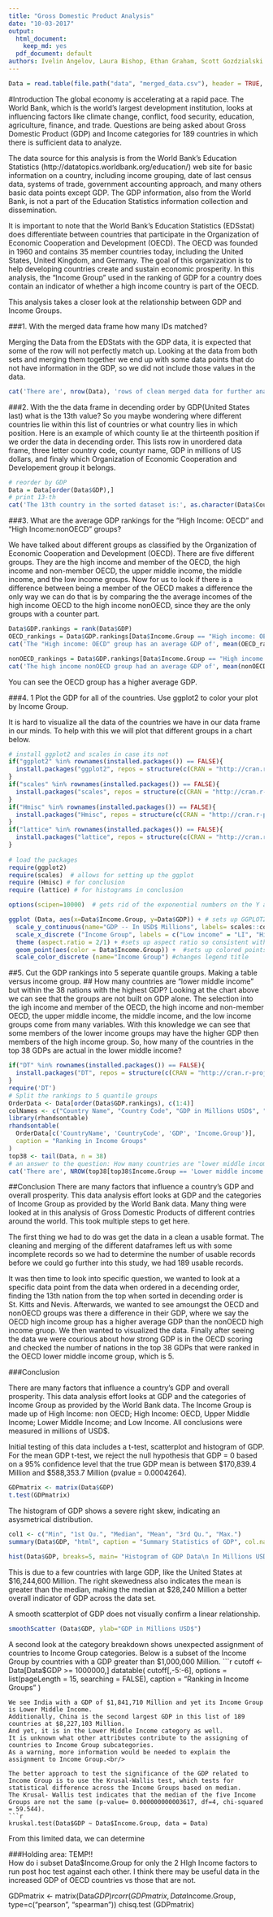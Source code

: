 ```yaml
---
title: "Gross Domestic Product Analysis"
date: "10-03-2017"
output:
  html_document:
    keep_md: yes
  pdf_document: default
authors: Ivelin Angelov, Laura Bishop, Ethan Graham, Scott Gozdzialski
---
```

```r
Data = read.table(file.path("data", "merged_data.csv"), header = TRUE, encoding='UTF-8')
```

#Introduction
The global economy is accelerating at a rapid pace.
The World Bank, which is the world's largest development institution, looks at influencing factors like climate change, conflict, food security, education, agriculture, finance, and trade.
Questions are being asked about Gross Domestic Product (GDP) and Income categories for 189 countries in which there is sufficient data to analyze. 

The data source for this analysis is from the World Bank's Education Statistics (http://datatopics.worldbank.org/education/) web site for basic information on a country, including income grouping, date of last census data, systems of trade, government accounting approach, and many others basic data points except GDP. The GDP information, also from the World Bank, is not a part of the Education Statistics information collection and dissemination. 

It is important to note that the World Bank's Education Statistics (EDSstat) does differentiate between countries that participate in the Organization of Economic Cooperation and Development (OECD). The OECD was founded in 1960 and contains 35 member countries today, including the United States, United Kingdom, and Germany.
The goal of this organization is to help developing countries create and sustain economic prosperity.
In this analysis, the  "Income Group" used in the ranking of GDP for a country does contain an indicator of whether a high income country is part of the OECD.<br/>

This analysis takes a closer look at the relationship between GDP and Income Groups.

###1. With the merged data frame how many IDs matched?

Merging the Data from the EDStats with the GDP data, it is expected that some of the row will not perfectly match up.
Looking at the data from both sets and merging them together we end up with some data points that do not have information in the GDP, so we did not include those values in the data.

```r
cat('There are', nrow(Data), 'rows of clean merged data for further analysis.')
```


###2. With the the data frame in decending order by GDP(United States last) what is the 13th value?
So you maybe wondering where different countries lie within this list of countries or what country lies in which position.
Here is an example of which county lie at the thirteenth position if we order the data in decending order.
This lists row in unordered data frame, three letter country code, countyr name, GDP in millions of US dollars, and finaly which  Organization of Economic Cooperation and Developement group it belongs.

```r
# reorder by GDP
Data = Data[order(Data$GDP),]
# print 13-th
cat('The 13th country in the sorted dataset is:', as.character(Data$CountryName[13]))
```

###3. What are the average GDP rankings for the "High Income: OECD" and "High Income:nonOECD" groups?

We have talked about different groups as classified by the Organization of Economic Cooperation and Development (OECD).
There are five different groups.
They are the high income and member of the OECD, the high income and non-member OECD, the upper middle income, the middle income, and the low income groups.
Now for us to look if there is a difference between being a member of the OECD makes a difference the only way we can do that is by comparing the the average incomes of the high income OECD to the high income nonOECD, since they are the only groups with a counter part.<br/> 

```r
Data$GDP.rankings = rank(Data$GDP)
OECD_rankings = Data$GDP.rankings[Data$Income.Group == "High income: OECD"]
cat('The "High income: OECD" group has an average GDP of', mean(OECD_rankings),'millions in US dollars.')

nonOECD_rankings = Data$GDP.rankings[Data$Income.Group == "High income: nonOECD"]
cat('The high income nonOECD group had an average GDP of', mean(nonOECD_rankings), 'millions in US dollars.') 
```
You can see the OECD group has a higher average GDP.

###4. 1	Plot the GDP for all of the countries. Use ggplot2 to color your plot by Income Group.

It is hard to visualize all the data of the countries we have in our data frame in our minds.
To help with this we will plot that different groups in a chart below.
```r
# install ggplot2 and scales in case its not
if("ggplot2" %in% rownames(installed.packages()) == FALSE){
  install.packages("ggplot2", repos = structure(c(CRAN = "http://cran.r-project.org")))
}
if("scales" %in% rownames(installed.packages()) == FALSE){
  install.packages("scales", repos = structure(c(CRAN = "http://cran.r-project.org")))
}
if("Hmisc" %in% rownames(installed.packages()) == FALSE){
  install.packages("Hmisc", repos = structure(c(CRAN = "http://cran.r-project.org")))
}
if("lattice" %in% rownames(installed.packages()) == FALSE){
  install.packages("lattice", repos = structure(c(CRAN = "http://cran.r-project.org")))
}  
  
# load the packages
require(ggplot2)
require(scales)  # allows for setting up the ggplot
require (Hmisc) # for conclusion
require (lattice) # for histograms in conclusion

options(scipen=10000)  # gets rid of the exponential numbers on the Y axis

ggplot (Data, aes(x=Data$Income.Group, y=Data$GDP)) + # sets up GGPLOT2 scatter plot
  scale_y_continuous(name="GDP -- In USD$ Millions", labels= scales::comma, expand = c(0,0), limits=c(0, 20000000), breaks=seq(0,18000000, 2000000))  + #sets up Y axis with labels and range
  scale_x_discrete ("Income Group", labels = c("Low income" = "LI", "High income: nonOECD" = "nHI", "High income: OECD" = "oHI", "Lower middle income" = "LMI", "Upper middle income" = "UMI")) + # sets up x axis for abbreviates of categorical variable to prevent overlap and promote readability
  theme (aspect.ratio = 2/1) + #sets up aspect ratio so consistent with each output
  geom_point(aes(color = Data$Income.Group)) +  #sets up colored points
  scale_color_discrete (name="Income Group") #changes legend title
```   

##5. Cut the GDP rankings into 5 seperate quantile groups. Making a table versus income group.
##   How many countries are "lower middle income" but within the 38 nations with the highest GDP?
Looking at the chart above we can see that the groups are not built on GDP alone.
The selection into the igh income and member of the OECD, the high income and non-member OECD, the upper middle income, the middle income, and the low income groups come from many variables.
With this knowledge we can see that some members of the lower income groups may have the higher GDP then members of the high income group.
So, how many of the countries in the top 38 GDPs are actual in the lower middle income?  

```r
if("DT" %in% rownames(installed.packages()) == FALSE){
  install.packages("DT", repos = structure(c(CRAN = "http://cran.r-project.org")))
}
require('DT')
# Split the rankings to 5 quantile groups
OrderData <- Data[order(Data$GDP.rankings), c(1:4)]
colNames <- c("Country Name", "Country Code", "GDP in Millions USD$", "Income Group")
library(rhandsontable)
rhandsontable(
  OrderData[c('CountryName', 'CountryCode', 'GDP', 'Income.Group')],
  caption = "Ranking in Income Groups"
)
top38 <- tail(Data, n = 38)
# an answer to the question: How many countries are "lower middle income" but within the 38 nations with the highest GDP
cat('There are', NROW(top38[top38$Income.Group == 'Lower middle income', ]), 'countries "lower middle income" but within the 38 nations with the highest GDP')

```
##Conclusion
There are many factors that influence a country's GDP and overall prosperity.
This data analysis effort looks at GDP and the categories of Income Group as provided by the World Bank data.
Many thing were looked at in this analysis of Gross Domestic Products of different contries around the world.
This took multiple steps to get here.

The first thing we had to do was get the data in a clean a usable format.
The cleaning and merging of the different dataframes left us with some incomplete records so we had to determine the number of usable records before we could go further into this study, we had 189 usable records.<br/>

It was then time to look into specific question, we wanted to look at a specific data point from the data when ordered in a decending order, finding the 13th nation from the top when sorted in decending order is St. Kitts and Nevis.
Afterwards, we wanted to see amoungst the OECD and nonOECD groups was there a difference in their GDP, where we say the OECD high income group has a higher average GDP than the nonOECD high income gruop.
We then wanted to visualized the data.
Finally after seeing the data we were courious about how strong GDP is in the OECD scoring and checked the number of nations in the top 38 GDPs that were ranked in the OECD lower middle income group, which is 5.

###Conclusion

There are many factors that influence a country's GDP and overall prosperity.
This data analysis effort looks at GDP and the categories of Income Group as provided by the World Bank data.
The Income Group is made up of High Income: non OECD; High Income: OECD, Upper Middle Income; Lower Middle Income; and Low Income.
All conclusions were measured in millions of USD$.<br/>

Initial testing of this data includes a t-test, scatterplot and histogram of GDP.
For the mean GDP t-test, we reject the null hypothesis that GDP = 0 based on a 95% confidence level that the true GDP mean is between $170,839.4 Million and $588,353.7 Million (pvalue = 0.0004264).

```r
GDPmatrix <- matrix(Data$GDP)
t.test(GDPmatrix)
```
  
The histogram of GDP shows a severe right skew, indicating an asysmetrical distribution.  

```r
col1 <- c("Min", "1st Qu.", "Median", "Mean", "3rd Qu.", "Max.")
summary(Data$GDP, "html", caption = "Summary Statistics of GDP", col.names=col1, align='c' )

hist(Data$GDP, breaks=5, main= "Histogram of GDP Data\n In Millions USD$", xlab = "GDP", ylab="Millions USD$", col="blue")
```
  
This is due to a few countries with large GDP, like the United States at $16,244,600 Million.
The right skewedness also indicates the mean is greater than the median, making the median at $28,240 Million a better overall indicator of GDP across the data set.<br/>

A smooth scatterplot of GDP does not visually confirm a linear relationship.  
```r
smoothScatter (Data$GDP, ylab="GDP in Millions USD$")
``` 
  
A second look at the category breakdown shows unexpected assignment of countries to Income Group categories.
Below is a subset of the Income Group by countries with a GDP greater than $1,000,000 Million.
```r
cutoff <- Data[Data$GDP >= 1000000,]
datatable(
  cutoff[,-5:-6],
  options = list(pageLength = 15, searching = FALSE),
  caption = "Ranking in Income Groups"
)

```
We see India with a GDP of $1,841,710 Million and yet its Income Group is Lower Middle Income.
Additionally, China is the second largest GDP in this list of 189 countries at $8,227,103 Million.
And yet, it is in the Lower Middle Income category as well.
It is unknown what other attributes contribute to the assigning of countries to Income Group subcategories.
As a warning, more information would be needed to explain the assignment to Income Group.<br/>

The better approach to test the significance of the GDP related to Income Group is to use the Krusal-Wallis test, which tests for statistical difference across the Income Groups based on median.
The Krusal- Wallis test indicates that the median of the five Income Groups are not the same (p-value= 0.000000000003617, df=4, chi-squared = 59.544).
```r
kruskal.test(Data$GDP ~ Data$Income.Group, data = Data)
```
From this limited data, we can determine 

###Holding area:  TEMP!!   
How do i subset Data$Income.Group for only the 2 HIgh Income factors to run post hoc test against each other. I think there may be useful data in the increased GDP of OECD countries vs those that are not.

GDPmatrix <- matrix(Data$GDP)
rcorr (GDPmatrix, Data$Income.Group, type=c("pearson", "spearman"))
chisq.test (GDPmatrix)